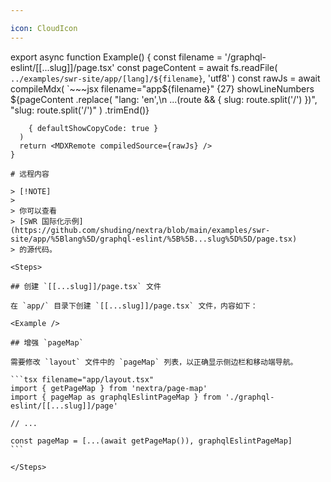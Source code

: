 ```yaml
---

icon: CloudIcon
---
```



export async function Example() {
  const filename = '/graphql-eslint/[[...slug]]/page.tsx'
  const pageContent = await fs.readFile(
    `../examples/swr-site/app/[lang]/${filename}`,
    'utf8'
  )
  const rawJs = await compileMdx(
    `~~~jsx filename="app${filename}" {27} showLineNumbers
${pageContent
  .replace(
    "lang: 'en',\n    ...(route && { slug: route.split('/') })",
    "slug: route.split('/')"
  )
  .trimEnd()}
~~~`,
    { defaultShowCopyCode: true }
  )
  return <MDXRemote compiledSource={rawJs} />
}

# 远程内容

> [!NOTE]
>
> 你可以查看
> [SWR 国际化示例](https://github.com/shuding/nextra/blob/main/examples/swr-site/app/%5Blang%5D/graphql-eslint/%5B%5B...slug%5D%5D/page.tsx)
> 的源代码。

<Steps>

## 创建 `[[...slug]]/page.tsx` 文件

在 `app/` 目录下创建 `[[...slug]]/page.tsx` 文件，内容如下：

<Example />

## 增强 `pageMap`

需要修改 `layout` 文件中的 `pageMap` 列表，以正确显示侧边栏和移动端导航。

```tsx filename="app/layout.tsx"
import { getPageMap } from 'nextra/page-map'
import { pageMap as graphqlEslintPageMap } from './graphql-eslint/[[...slug]]/page'

// ...

const pageMap = [...(await getPageMap()), graphqlEslintPageMap]
```

</Steps>